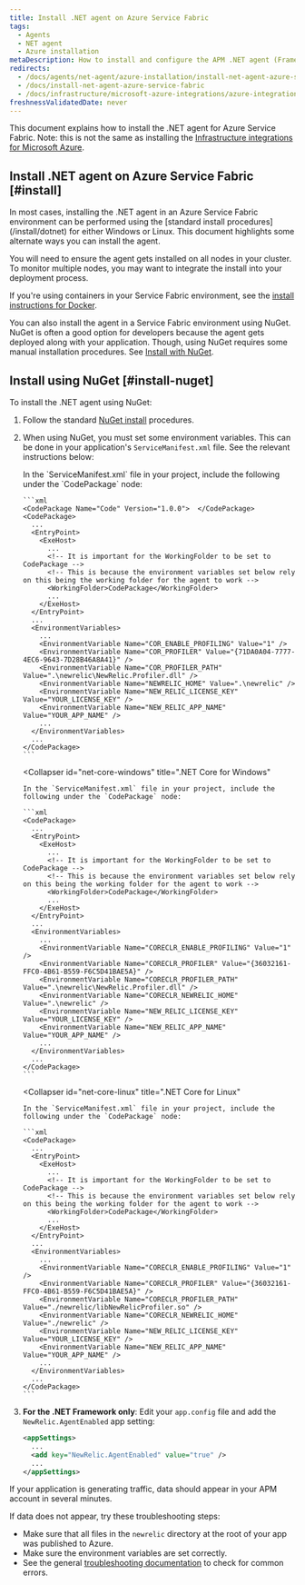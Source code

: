 ```yaml
---
title: Install .NET agent on Azure Service Fabric
tags:
  - Agents
  - NET agent
  - Azure installation
metaDescription: How to install and configure the APM .NET agent (Framework and Core) for Azure Service Fabric.
redirects:
  - /docs/agents/net-agent/azure-installation/install-net-agent-azure-service-fabric
  - /docs/install-net-agent-azure-service-fabric
  - /docs/infrastructure/microsoft-azure-integrations/azure-integrations-list/azure-service-fabric-monitoring-integration
freshnessValidatedDate: never
---
```


This document explains how to install the .NET agent for Azure Service Fabric. Note: this is not the same as installing the [Infrastructure integrations for Microsoft Azure](/docs/integrations/microsoft-azure-integrations/getting-started/introduction-azure-monitoring-integrations).

## Install .NET agent on Azure Service Fabric [#install]

<Callout variant="important">
  In most cases, installing the .NET agent in an Azure Service Fabric environment can be performed using the [standard install procedures](/install/dotnet) for either Windows or Linux. This document highlights some alternate ways you can install the agent.

  You will need to ensure the agent gets installed on all nodes in your cluster. To monitor multiple nodes, you may want to integrate the install into your deployment process.
</Callout>

If you're using containers in your Service Fabric environment, see the [install instructions for Docker](/install/dotnet).

You can also install the agent in a Service Fabric environment using NuGet. NuGet is often a good option for developers because the agent gets deployed along with your application. Though, using NuGet requires some manual installation procedures. See [Install with NuGet](#install-nuget).

## Install using NuGet [#install-nuget]

To install the .NET agent using NuGet:

1. Follow the standard [NuGet install](/docs/agents/net-agent/installation/install-net-agent-using-nuget) procedures.
2. When using NuGet, you must set some environment variables. This can be done in your application's `ServiceManifest.xml` file. See the relevant instructions below:

   <CollapserGroup>
     <Collapser
       id="net-framework"
       title=".NET Framework"
     >
       In the `ServiceManifest.xml` file in your project, include the following under the `CodePackage` node:

       ```xml
       <CodePackage Name="Code" Version="1.0.0">  </CodePackage>
       <CodePackage>
         ...
         <EntryPoint>
           <ExeHost>
             ...
             <!-- It is important for the WorkingFolder to be set to CodePackage -->
             <!-- This is because the environment variables set below rely on this being the working folder for the agent to work -->
             <WorkingFolder>CodePackage</WorkingFolder>
             ...
           </ExeHost>
         </EntryPoint>
         ...
         <EnvironmentVariables>
           ...
           <EnvironmentVariable Name="COR_ENABLE_PROFILING" Value="1" />
           <EnvironmentVariable Name="COR_PROFILER" Value="{71DA0A04-7777-4EC6-9643-7D28B46A8A41}" />
           <EnvironmentVariable Name="COR_PROFILER_PATH" Value=".\newrelic\NewRelic.Profiler.dll" />
           <EnvironmentVariable Name="NEWRELIC_HOME" Value=".\newrelic" />
           <EnvironmentVariable Name="NEW_RELIC_LICENSE_KEY" Value="YOUR_LICENSE_KEY" />
           <EnvironmentVariable Name="NEW_RELIC_APP_NAME" Value="YOUR_APP_NAME" />
           ...
         </EnvironmentVariables>
         ...
       </CodePackage>
       ```
     </Collapser>

     <Collapser
       id="net-core-windows"
       title=".NET Core for Windows"
     >
       In the `ServiceManifest.xml` file in your project, include the following under the `CodePackage` node:

       ```xml
       <CodePackage>
         ...
         <EntryPoint>
           <ExeHost>
             ...
             <!-- It is important for the WorkingFolder to be set to CodePackage -->
             <!-- This is because the environment variables set below rely on this being the working folder for the agent to work -->
             <WorkingFolder>CodePackage</WorkingFolder>
             ...
           </ExeHost>
         </EntryPoint>
         ...
         <EnvironmentVariables>
           ...
           <EnvironmentVariable Name="CORECLR_ENABLE_PROFILING" Value="1" />
           <EnvironmentVariable Name="CORECLR_PROFILER" Value="{36032161-FFC0-4B61-B559-F6C5D41BAE5A}" />
           <EnvironmentVariable Name="CORECLR_PROFILER_PATH" Value=".\newrelic\NewRelic.Profiler.dll" />
           <EnvironmentVariable Name="CORECLR_NEWRELIC_HOME" Value=".\newrelic" />
           <EnvironmentVariable Name="NEW_RELIC_LICENSE_KEY" Value="YOUR_LICENSE_KEY" />
           <EnvironmentVariable Name="NEW_RELIC_APP_NAME" Value="YOUR_APP_NAME" />
           ...
         </EnvironmentVariables>
         ...
       </CodePackage>
       ```
     </Collapser>

     <Collapser
       id="net-core-linux"
       title=".NET Core for Linux"
     >
       In the `ServiceManifest.xml` file in your project, include the following under the `CodePackage` node:

       ```xml
       <CodePackage>
         ...
         <EntryPoint>
           <ExeHost>
             ...
             <!-- It is important for the WorkingFolder to be set to CodePackage -->
             <!-- This is because the environment variables set below rely on this being the working folder for the agent to work -->
             <WorkingFolder>CodePackage</WorkingFolder>
             ...
           </ExeHost>
         </EntryPoint>
         ...
         <EnvironmentVariables>
           ...
           <EnvironmentVariable Name="CORECLR_ENABLE_PROFILING" Value="1" />
           <EnvironmentVariable Name="CORECLR_PROFILER" Value="{36032161-FFC0-4B61-B559-F6C5D41BAE5A}" />
           <EnvironmentVariable Name="CORECLR_PROFILER_PATH" Value="./newrelic/libNewRelicProfiler.so" />
           <EnvironmentVariable Name="CORECLR_NEWRELIC_HOME" Value="./newrelic" />
           <EnvironmentVariable Name="NEW_RELIC_LICENSE_KEY" Value="YOUR_LICENSE_KEY" />
           <EnvironmentVariable Name="NEW_RELIC_APP_NAME" Value="YOUR_APP_NAME" />
           ...
         </EnvironmentVariables>
         ...
       </CodePackage>
       ```
     </Collapser>
   </CollapserGroup>
3. **For the .NET Framework only**: Edit your `app.config` file and add the `NewRelic.AgentEnabled` app setting:

   ```xml
   <appSettings>
     ...
     <add key="NewRelic.AgentEnabled" value="true" />
     ...
   </appSettings>
   ```

If your application is generating traffic, data should appear in your APM account in several minutes. 

<InstallFeedback />

If data does not appear, try these troubleshooting steps:

* Make sure that all files in the `newrelic` directory at the root of your app was published to Azure.
* Make sure the environment variables are set correctly.
* See the general [troubleshooting documentation](/docs/agents/net-agent/troubleshooting/no-data-appears-net) to check for common errors.